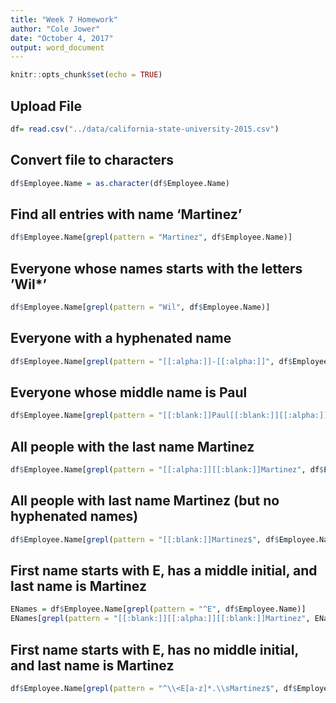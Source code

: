 ```yaml
---
title: "Week 7 Homework"
author: "Cole Jower"
date: "October 4, 2017"
output: word_document
---
```


```r
knitr::opts_chunk$set(echo = TRUE)
```

## Upload File
```r

df= read.csv("../data/california-state-university-2015.csv")

```

## Convert file to characters
``` r

df$Employee.Name = as.character(df$Employee.Name)

```

## Find all entries with name 'Martinez'
```r

df$Employee.Name[grepl(pattern = "Martinez", df$Employee.Name)]

```

## Everyone whose names starts with the letters 'Wil*'
``` r

df$Employee.Name[grepl(pattern = "Wil", df$Employee.Name)]
```

## Everyone with a hyphenated name
``` r

df$Employee.Name[grepl(pattern = "[[:alpha:]]-[[:alpha:]]", df$Employee.Name)]

```

## Everyone whose middle name is Paul
``` r

df$Employee.Name[grepl(pattern = "[[:blank:]]Paul[[:blank:]][[:alpha:]]", df$Employee.Name)]

```

## All people with the last name Martinez
``` r

df$Employee.Name[grepl(pattern = "[[:alpha:]][[:blank:]]Martinez", df$Employee.Name)]

```

## All people with last name Martinez (but no hyphenated names)
``` r

df$Employee.Name[grepl(pattern = "[[:blank:]]Martinez$", df$Employee.Name)]

```

## First name starts with E, has a middle initial, and last name is Martinez
``` r

ENames = df$Employee.Name[grepl(pattern = "^E", df$Employee.Name)]
ENames[grepl(pattern = "[[:blank:]][[:alpha:]][[:blank:]]Martinez", ENames)]

```

## First name starts with E, has no middle initial, and last name is Martinez
``` r

df$Employee.Name[grepl(pattern = "^\\<E[a-z]*.\\sMartinez$", df$Employee.Name)]


```